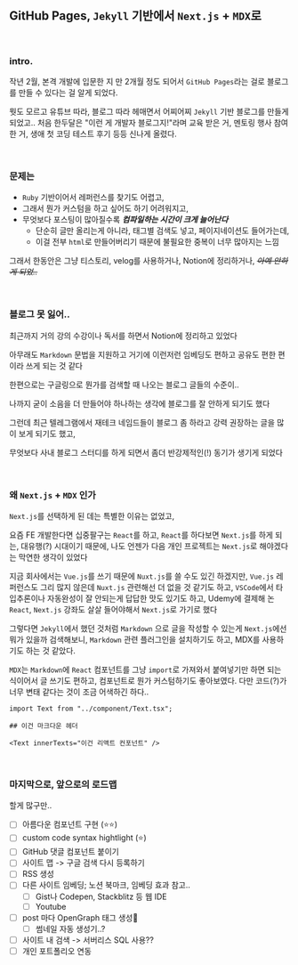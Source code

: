 
## GitHub Pages, `Jekyll` 기반에서 `Next.js` + `MDX`로

<TitleTexts titleText="00. 잘 쓰고 있던 걸 굳이 바꾸는 이유" />

<br />

### intro.

작년 2월, 본격 개발에 입문한 지 만 2개월 정도 되어서 `GitHub Pages`라는 걸로 블로그를 만들 수 있다는 걸 알게 되었다.

뭣도 모르고 유튜브 따라, 블로그 따라 헤매면서 어찌어찌 `Jekyll` 기반 블로그를 만들게 되었고..
처음 한두달은 "이런 게 개발자 블로그지!"라며 교육 받은 거, 멘토링 행사 참여한 거, 생애 첫 코딩 테스트 후기 등등 신나게 올렸다.

<br />

### 문제는

- `Ruby` 기반이어서 레퍼런스를 찾기도 어렵고,
- 그래서 뭔가 커스텀을 하고 싶어도 하기 어려워지고,
- 무엇보다 포스팅이 많아질수록 **_컴파일하는 시간이 크게 늘어난다_**
  - 단순히 글만 올리는게 아니라, 태그별 검색도 넣고, 페이지네이션도 들어가는데,
  - 이걸 전부 `html`로 만들어버리기 때문에 불필요한 중복이 너무 많아지는 느낌

그래서 한동안은 그냥 티스토리, velog를 사용하거나, Notion에 정리하거나, _~~아예 안하게 되었..~~_

<br />

### 블로그 못 잃어..

최근까지 거의 강의 수강이나 독서를 하면서 Notion에 정리하고 있었다

아무래도 `Markdown` 문법을 지원하고 거기에 이런저런 임베딩도 편하고 공유도 편한 편이라 쓰게 되는 것 같다

한편으로는 구글링으로 뭔가를 검색할 때 나오는 블로그 글들의 수준이..

나까지 굳이 소음을 더 만들어야 하나하는 생각에 블로그를 잘 안하게 되기도 했다

그런데 최근 텔레그램에서 재테크 네임드들이 블로그 좀 하라고 강력 권장하는 글을 많이 보게 되기도 했고,

무엇보다 사내 블로그 스터디를 하게 되면서 좀더 반강제적인(!) 동기가 생기게 되었다

<br />

### 왜 `Next.js` + `MDX` 인가

`Next.js`를 선택하게 된 데는 특별한 이유는 없었고,

요즘 FE 개발한다면 십중팔구는 `React`를 하고, `React`를 하다보면 `Next.js`를 하게 되는, 대유행(?) 시대이기 때문에, 나도 언젠가 다음 개인 프로젝트는 `Next.js`로 해야겠다는 막연한 생각이 있었다

지금 회사에서는 `Vue.js`를 쓰기 때문에 `Nuxt.js`를 쓸 수도 있긴 하겠지만, `Vue.js` 레퍼런스도 그리 많지 않은데 `Nuxt.js` 관련해선 더 없을 것 같기도 하고, `VSCode`에서 타입추론이나 자동완성이 잘 안되는게 답답한 맛도 있기도 하고, Udemy에 결제해 논 `React`, `Next.js` 강좌도 살살 들어야해서 `Next.js`로 가기로 했다

그렇다면 `Jekyll`에서 했던 것처럼 `Markdown` 으로 글을 작성할 수 있는게 `Next.js`에선 뭐가 있을까 검색해보니, `Markdown` 관련 플러그인을 설치하기도 하고, MDX를 사용하기도 하는 것 같았다.

`MDX`는 `Markdown`에 `React` 컴포넌트를 그냥 `import`로 가져와서 붙여넣기만 하면 되는 식이어서 글 쓰기도 편하고, 컴포넌트로 뭔가 커스텀하기도 좋아보였다. 다만 코드(?)가 너무 변태 같다는 것이 조금 어색하긴 하다..

```mdx
import Text from "../component/Text.tsx";

## 이건 마크다운 헤더

<Text innerTexts="이건 리액트 컨포넌트" />
```

<br />

### 마지막으로, 앞으로의 로드맵

할게 많구만..

- [ ] 아름다운 컴포넌트 구현 (⭐️⭐️)
- [ ] custom code syntax hightlight (⭐️)
- [ ] GitHub 댓글 컴포넌트 붙이기
- [ ] 사이트 맵 -> 구글 검색 다시 등록하기
- [ ] RSS 생성
- [ ] 다른 사이트 임베딩; 노션 북마크, 임베딩 효과 참고..
  - [ ] Gist나 Codepen, Stackblitz 등 웹 IDE
  - [ ] Youtube
- [ ] post 마다 OpenGraph 태그 생성
  - [ ] 썸네일 자동 생성기..?
- [ ] 사이트 내 검색 -> 서버리스 SQL 사용??
- [ ] 개인 포트폴리오 연동
